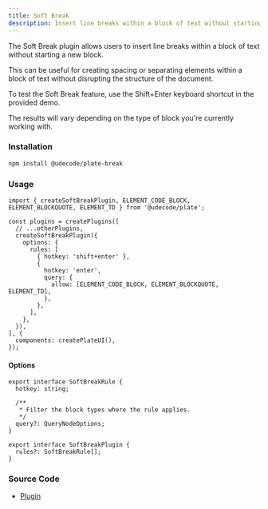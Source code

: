 ```yaml
---
title: Soft Break
description: Insert line breaks within a block of text without starting a new block.
---
```


The Soft Break plugin allows users to insert line breaks within a block of text without starting a new block.

This can be useful for creating spacing or separating elements within a block of text without disrupting the structure of the document.

To test the Soft Break feature, use the Shift+Enter keyboard shortcut in the provided demo.

The results will vary depending on the type of block you're currently working with.

### Installation

```bash
npm install @udecode/plate-break
```

### Usage

```tsx
import { createSoftBreakPlugin, ELEMENT_CODE_BLOCK, ELEMENT_BLOCKQUOTE, ELEMENT_TD } from '@udecode/plate';

const plugins = createPlugins([
  // ...otherPlugins,
  createSoftBreakPlugin({
    options: {
      rules: [
        { hotkey: 'shift+enter' },
        {
          hotkey: 'enter',
          query: {
            allow: [ELEMENT_CODE_BLOCK, ELEMENT_BLOCKQUOTE, ELEMENT_TD],
          },
        },
      ],
    },
  }),
], {
  components: createPlateUI(),
});
```

#### Options

```tsx
export interface SoftBreakRule {
  hotkey: string;

  /**
   * Filter the block types where the rule applies.
   */
  query?: QueryNodeOptions;
}

export interface SoftBreakPlugin {
  rules?: SoftBreakRule[];
}
```

### Source Code

- [Plugin](https://github.com/udecode/plate/blob/main/packages/editor/break/src/soft-break/createSoftBreakPlugin.ts)